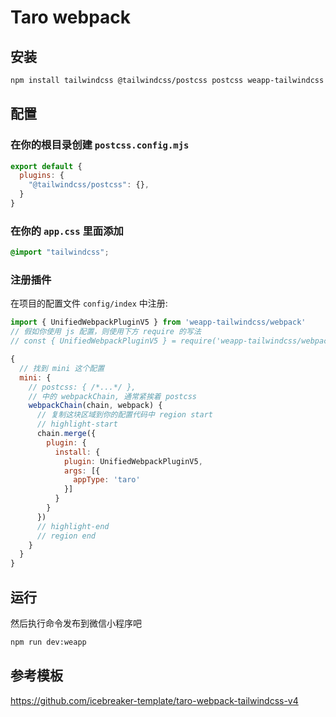 # Taro webpack

## 安装

```bash npm2yarn
npm install tailwindcss @tailwindcss/postcss postcss weapp-tailwindcss
```

## 配置

### 在你的根目录创建 `postcss.config.mjs`

```js title="postcss.config.mjs"
export default {
  plugins: {
    "@tailwindcss/postcss": {},
  }
}
```

### 在你的 `app.css` 里面添加

```css
@import "tailwindcss";
```

### 注册插件

在项目的配置文件 `config/index` 中注册:

```js title="config/index.[jt]s"
import { UnifiedWebpackPluginV5 } from 'weapp-tailwindcss/webpack'
// 假如你使用 js 配置，则使用下方 require 的写法
// const { UnifiedWebpackPluginV5 } = require('weapp-tailwindcss/webpack')

{
  // 找到 mini 这个配置
  mini: {
    // postcss: { /*...*/ },
    // 中的 webpackChain, 通常紧挨着 postcss 
    webpackChain(chain, webpack) {
      // 复制这块区域到你的配置代码中 region start
      // highlight-start
      chain.merge({
        plugin: {
          install: {
            plugin: UnifiedWebpackPluginV5,
            args: [{
              appType: 'taro'
            }]
          }
        }
      })
      // highlight-end
      // region end
    }
  }
}
```

## 运行

然后执行命令发布到微信小程序吧

```bash npm2yarn
npm run dev:weapp
```

## 参考模板

https://github.com/icebreaker-template/taro-webpack-tailwindcss-v4